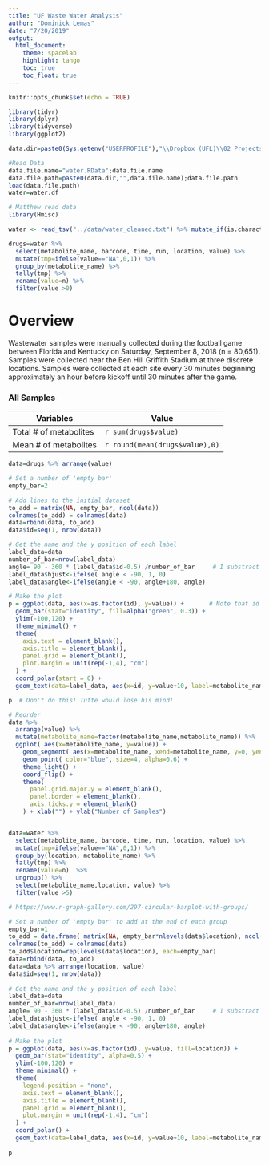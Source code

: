 ```yaml
---
title: "UF Waste Water Analysis"
author: "Dominick Lemas"
date: "7/20/2019"
output: 
  html_document:
    theme: spacelab 
    highlight: tango
    toc: true
    toc_float: true
---
```


```r
knitr::opts_chunk$set(echo = TRUE)

library(tidyr)
library(dplyr)
library(tidyverse)
library(ggplot2)

data.dir=paste0(Sys.getenv("USERPROFILE"),"\\Dropbox (UFL)\\02_Projects\\WASTE_WATER\\2018_KY_Sep18\\");data.dir

#Read Data
data.file.name="water.RData";data.file.name
data.file.path=paste0(data.dir,"",data.file.name);data.file.path
load(data.file.path)
water=water.df

# Matthew read data
library(Hmisc)

water <- read_tsv("../data/water_cleaned.txt") %>% mutate_if(is.character, funs(na_if(., "")))


```


```r
drugs=water %>%
  select(metabolite_name, barcode, time, run, location, value) %>%
  mutate(tmp=ifelse(value=="NA",0,1)) %>%
  group_by(metabolite_name) %>%
  tally(tmp) %>%
  rename(value=n) %>%
  filter(value >0) 

```

# Overview
Wastewater samples were manually collected  during the football game between Florida and Kentucky on Saturday, September 8, 2018 (n = 80,651). Samples were collected near the Ben Hill Griffith Stadium at three discrete locations. Samples were collected at each site every 30 minutes beginning approximately an hour before kickoff until 30 minutes after the game.

### All Samples

Variables | Value
------------- | -------------
Total # of metabolites | `r sum(drugs$value)`
Mean # of metabolites | `r round(mean(drugs$value),0)`

  
```r


data=drugs %>% arrange(value)

# Set a number of 'empty bar'
empty_bar=2

# Add lines to the initial dataset
to_add = matrix(NA, empty_bar, ncol(data))
colnames(to_add) = colnames(data)
data=rbind(data, to_add)
data$id=seq(1, nrow(data))

# Get the name and the y position of each label
label_data=data
number_of_bar=nrow(label_data)
angle= 90 - 360 * (label_data$id-0.5) /number_of_bar     # I substract 0.5 because the letter must have the angle of the center of the bars. Not extreme right(1) or extreme left (0)
label_data$hjust<-ifelse( angle < -90, 1, 0)
label_data$angle<-ifelse(angle < -90, angle+180, angle)

# Make the plot
p = ggplot(data, aes(x=as.factor(id), y=value)) +       # Note that id is a factor. If x is numeric, there is some space between the first bar
  geom_bar(stat="identity", fill=alpha("green", 0.3)) +
  ylim(-100,120) +
  theme_minimal() +
  theme(
    axis.text = element_blank(),
    axis.title = element_blank(),
    panel.grid = element_blank(),
    plot.margin = unit(rep(-1,4), "cm") 
  ) +
  coord_polar(start = 0) + 
  geom_text(data=label_data, aes(x=id, y=value+10, label=metabolite_name, hjust=hjust), color="black", fontface="bold",alpha=0.6, size=2.5, angle= label_data$angle, inherit.aes = FALSE ) 

p  # Don't do this! Tufte would lose his mind!

```

```r

# Reorder
data %>%
  arrange(value) %>%
  mutate(metabolite_name=factor(metabolite_name,metabolite_name)) %>%
  ggplot( aes(x=metabolite_name, y=value)) +
    geom_segment( aes(x=metabolite_name, xend=metabolite_name, y=0, yend=value), color="skyblue", size=1) +
    geom_point( color="blue", size=4, alpha=0.6) +
    theme_light() +
    coord_flip() +
    theme(
      panel.grid.major.y = element_blank(),
      panel.border = element_blank(),
      axis.ticks.y = element_blank()
    ) + xlab("") + ylab("Number of Samples")



```



```r

data=water %>%
  select(metabolite_name, barcode, time, run, location, value) %>%
  mutate(tmp=ifelse(value=="NA",0,1)) %>%
  group_by(location, metabolite_name) %>%
  tally(tmp) %>%
  rename(value=n)  %>% 
  ungroup() %>%
  select(metabolite_name,location, value) %>%
  filter(value >5) 
```

```r
 
# https://www.r-graph-gallery.com/297-circular-barplot-with-groups/

# Set a number of 'empty bar' to add at the end of each group
empty_bar=1
to_add = data.frame( matrix(NA, empty_bar*nlevels(data$location), ncol(data)) )
colnames(to_add) = colnames(data)
to_add$location=rep(levels(data$location), each=empty_bar)
data=rbind(data, to_add)
data=data %>% arrange(location, value)
data$id=seq(1, nrow(data))
 
# Get the name and the y position of each label
label_data=data
number_of_bar=nrow(label_data)
angle= 90 - 360 * (label_data$id-0.5) /number_of_bar     # I substract 0.5 because the letter must have the angle of the center of the bars. Not extreme right(1) or extreme left (0)
label_data$hjust<-ifelse( angle < -90, 1, 0)
label_data$angle<-ifelse(angle < -90, angle+180, angle)
 
# Make the plot
p = ggplot(data, aes(x=as.factor(id), y=value, fill=location)) +       
  geom_bar(stat="identity", alpha=0.5) +
  ylim(-100,120) +
  theme_minimal() +
  theme(
    legend.position = "none",
    axis.text = element_blank(),
    axis.title = element_blank(),
    panel.grid = element_blank(),
    plot.margin = unit(rep(-1,4), "cm") 
  ) +
  coord_polar() + 
  geom_text(data=label_data, aes(x=id, y=value+10, label=metabolite_name, hjust=hjust), color="black", fontface="bold",alpha=0.6, size=2.5, angle= label_data$angle, inherit.aes = FALSE ) 
 
p

```





